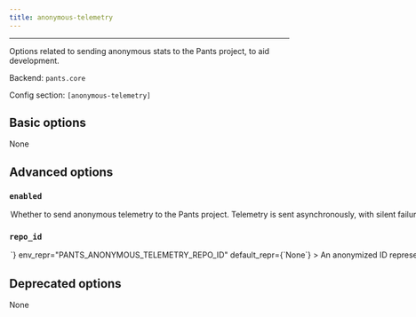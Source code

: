```yaml
---
title: anonymous-telemetry
---
```



---

Options related to sending anonymous stats to the Pants project, to aid development.

Backend: <span className="color--primary">`pants.core`</span>

Config section: <span className="color--primary">`[anonymous-telemetry]`</span>

<span className={styles.options}>

## Basic options

None

## Advanced options

### `enabled`

<Option
  cli_repr={`--[no-]anonymous-telemetry-enabled`}
  env_repr="PANTS_ANONYMOUS_TELEMETRY_ENABLED"
  default_repr={`False`}
>

Whether to send anonymous telemetry to the Pants project. Telemetry is sent
asynchronously, with silent failure, and does not impact build times or
outcomes. See https://www.pantsbuild.org/v2.4/docs/anonymous-telemetry for
details.

</Option>

### `repo_id`

<Option
  cli_repr={`--anonymous-telemetry-repo-id=<str>`}
  env_repr="PANTS_ANONYMOUS_TELEMETRY_REPO_ID"
  default_repr={`None`}
>

An anonymized ID representing this repo. For private repos, you likely want
the ID to not be derived from, or algorithmically convertible to, anything
identifying the repo. For public repos the ID may be visible in that
repo&#x27;s config file, so anonymity of the repo is not guaranteed (although
user anonymity is always guaranteed). See
https://www.pantsbuild.org/v2.4/docs/anonymous-telemetry for details.

</Option>

## Deprecated options

None

</span>
